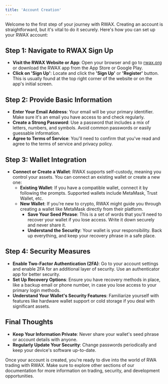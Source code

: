 ```yaml
---
title: 'Account Creation'
---
```


Welcome to the first step of your journey with RWAX. Creating an account is straightforward, but it's vital to do it securely. Here's how you can set up your RWAX account:

## Step 1: Navigate to RWAX Sign Up

- **Visit the RWAX Website or App**:
  Open your browser and go to [rwax.org](https://rwax.org) or download the RWAX app from the App Store or Google Play.
- **Click on 'Sign Up'**:
  Locate and click the **'Sign Up'** or **'Register'** button. This is usually found at the top right corner of the website or on the app's initial screen.

## Step 2: Provide Basic Information

- **Enter Your Email Address**:
  Your email will be your primary identifier. Make sure it's an email you have access to and check regularly.
- **Create a Strong Password**:
  Use a password that includes a mix of letters, numbers, and symbols. Avoid common passwords or easily guessable information.
- **Agree to Terms of Service**:
  You'll need to confirm that you've read and agree to the terms of service and privacy policy.

## Step 3: Wallet Integration

- **Connect or Create a Wallet**:
  RWAX supports self-custody, meaning you control your assets. You can connect an existing wallet or create a new one:
  - **Existing Wallet**: If you have a compatible wallet, connect it by following the prompts. Supported wallets include MetaMask, Trust Wallet, etc.
  - **New Wallet**: If you're new to crypto, RWAX might guide you through creating a wallet like MetaMask directly from their platform.
    - **Save Your Seed Phrase**: This is a set of words that you'll need to recover your wallet if you lose access. Write it down securely and never share it.
    - **Understand the Security**: Your wallet is your responsibility. Back up everything, and keep your recovery phrase in a safe place.

## Step 4: Security Measures

- **Enable Two-Factor Authentication (2FA)**:
  Go to your account settings and enable 2FA for an additional layer of security. Use an authenticator app for better security.
- **Set Up Recovery Options**:
  Ensure you have recovery methods in place, like a backup email or phone number, in case you lose access to your primary login methods.
- **Understand Your Wallet's Security Features**:
  Familiarize yourself with features like hardware wallet support or cold storage if you deal with significant assets.

## Final Thoughts

- **Keep Your Information Private**: Never share your wallet's seed phrase or account details with anyone.
- **Regularly Update Your Security**: Change passwords periodically and keep your device's software up-to-date.

Once your account is created, you're ready to dive into the world of RWA trading with RWAX. Make sure to explore other sections of our documentation for more information on trading, security, and development opportunities.
